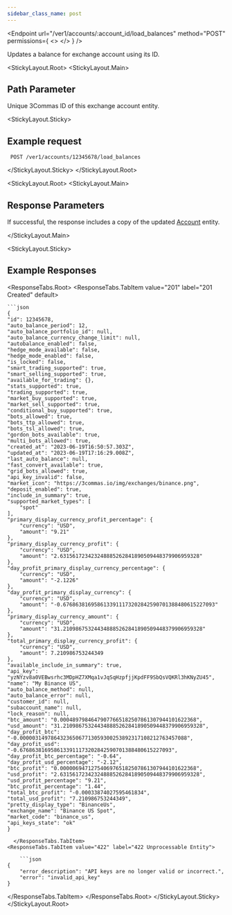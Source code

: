 ```yaml
---
sidebar_class_name: post
---
```


<Endpoint
  url="/ver1/accounts/:account_id/load_balances"
  method="POST"
  permissions={
    <>
      <Permission title="Permission" description="ACCOUNTS_WRITE" />
      <Permission title="Security" description="SIGNED" />
    </>
  }
/>

Updates a balance for exchange account using its ID.

<StickyLayout.Root>
<StickyLayout.Main>
## Path Parameter
<ApiParam name='account_id' type='integer' id="account_id" required>
    Unique 3Commas ID of this exchange account entity.
</ApiParam>
</StickyLayout.Main>

<StickyLayout.Sticky>

## Example request

```
 POST /ver1/accounts/12345678/load_balances
```
</StickyLayout.Sticky>
</StickyLayout.Root>

<StickyLayout.Root>
<StickyLayout.Main>

## Response Parameters

If successful, the response includes a copy of the updated [Account](0.%20Account%20entity.mdx) entity.

</StickyLayout.Main>

<StickyLayout.Sticky>
## Example Responses

<ResponseTabs.Root>
<ResponseTabs.TabItem value="201" label="201 Created" default>

    ```json
    {
    "id": 12345678,
    "auto_balance_period": 12,
    "auto_balance_portfolio_id": null,
    "auto_balance_currency_change_limit": null,
    "autobalance_enabled": false,
    "hedge_mode_available": false,
    "hedge_mode_enabled": false,
    "is_locked": false,
    "smart_trading_supported": true,
    "smart_selling_supported": true,
    "available_for_trading": {},
    "stats_supported": true,
    "trading_supported": true,
    "market_buy_supported": true,
    "market_sell_supported": true,
    "conditional_buy_supported": true,
    "bots_allowed": true,
    "bots_ttp_allowed": true,
    "bots_tsl_allowed": true,
    "gordon_bots_available": true,
    "multi_bots_allowed": true,
    "created_at": "2023-06-19T16:50:57.303Z",
    "updated_at": "2023-06-19T17:16:29.008Z",
    "last_auto_balance": null,
    "fast_convert_available": true,
    "grid_bots_allowed": true,
    "api_key_invalid": false,
    "market_icon": "https://3commas.io/img/exchanges/binance.png",
    "deposit_enabled": true,
    "include_in_summary": true,
    "supported_market_types": [
        "spot"
    ],
    "primary_display_currency_profit_percentage": {
        "currency": "USD",
        "amount": "9.21"
    },
    "primary_display_currency_profit": {
        "currency": "USD",
        "amount": "2.631561723423248885262841890509448379906959328"
    },
    "day_profit_primary_display_currency_percentage": {
        "currency": "USD",
        "amount": "-2.1226"
    },
    "day_profit_primary_display_currency": {
        "currency": "USD",
        "amount": "-0.6768638169586133911173202842590701388480615227093"
    },
    "primary_display_currency_amount": {
        "currency": "USD",
        "amount": "31.210986753244348885262841890509448379906959328"
    },
    "total_primary_display_currency_profit": {
        "currency": "USD",
        "amount": 7.210986753244349
    },
    "available_include_in_summary": true,
    "api_key": "yzNYzv8a0VEBwsrhc3MDpHZ7XMqa1vJqSqHzpfjjKpdFF9SbQsVQKRl3hKNyZU45",
    "name": "My Binance US",
    "auto_balance_method": null,
    "auto_balance_error": null,
    "customer_id": null,
    "subaccount_name": null,
    "lock_reason": null,
    "btc_amount": "0.00048979846479077665182507861307944101622368",
    "usd_amount": "31.210986753244348885262841890509448379906959328",
    "day_profit_btc": "-0.000003149786432365067713059300253892317108212763457088",
    "day_profit_usd": "-0.6768638169586133911173202842590701388480615227093",
    "day_profit_btc_percentage": "-0.64",
    "day_profit_usd_percentage": "-2.12",
    "btc_profit": "0.00000694712754069765182507861307944101622368",
    "usd_profit": "2.631561723423248885262841890509448379906959328",
    "usd_profit_percentage": "9.21",
    "btc_profit_percentage": "1.44",
    "total_btc_profit": "-0.00033874027595461834",
    "total_usd_profit": "7.210986753244349",
    "pretty_display_type": "BinanceUs",
    "exchange_name": "Binance US Spot",
    "market_code": "binance_us",
    "api_keys_state": "ok"
    }
```
  </ResponseTabs.TabItem>
<ResponseTabs.TabItem value="422" label="422 Unprocessable Entity">

    ```json
{
    "error_description": "API keys are no longer valid or incorrect.",
    "error": "invalid_api_key"
}
```
  </ResponseTabs.TabItem>
   </ResponseTabs.Root>
    </StickyLayout.Sticky>
</StickyLayout.Root>